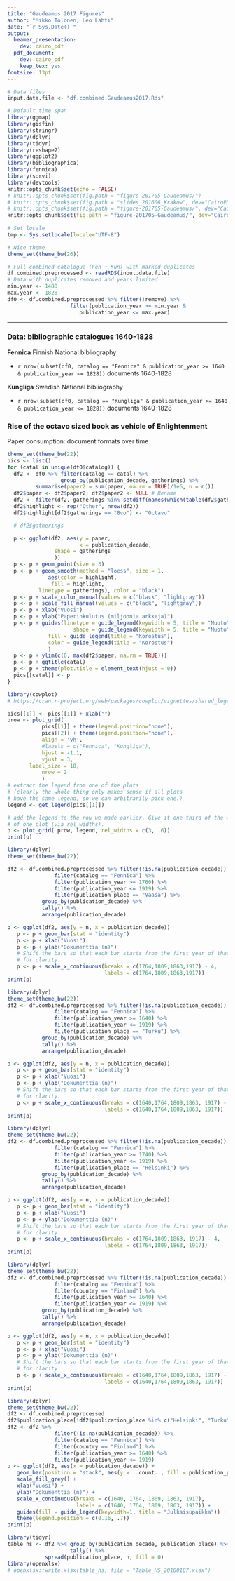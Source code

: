 ```yaml
---
title: "Gaudeamus 2017 Figures"
author: "Mikko Tolonen, Leo Lahti"
date: "`r Sys.Date()`"
output:
  beamer_presentation:
    dev: cairo_pdf  
  pdf_document:
    dev: cairo_pdf
    keep_tex: yes
fontsize: 13pt
---
```



```r
# Data files
input.data.file <- "df.combined.Gaudeamus2017.Rds"

# Default time span
library(ggmap)
library(gisfin)
library(stringr)
library(dplyr)
library(tidyr)
library(reshape2)
library(ggplot2)
library(bibliographica)
library(fennica)
library(sorvi)
library(devtools)
knitr::opts_chunk$set(echo = FALSE)
# knitr::opts_chunk$set(fig.path = "figure-201705-Gaudeamus/")
# knitr::opts_chunk$set(fig.path = "slides_201606_Krakow", dev="CairoPNG")
# knitr::opts_chunk$set(fig.path = "figure-201705-Gaudeamus/", dev="CairoJPEG")
knitr::opts_chunk$set(fig.path = "figure-201705-Gaudeamus/", dev="CairoPDF")
 
# Set locale
tmp <- Sys.setlocale(locale="UTF-8") 

# Nice theme
theme_set(theme_bw(26))
```


```r
# Full combined catalogue (Fen + Kun) with marked duplicates
df.combined.preprocessed <- readRDS(input.data.file)
# Data with duplicates removed and years limited
min.year <- 1488
max.year <- 1828
df0 <- df.combined.preprocessed %>% filter(!remove) %>%
	   			    filter(publication_year >= min.year &
					   publication_year <= max.year)
```

---


### Data: bibliographic catalogues 1640-1828  

**Fennica** Finnish National bibliography

- `r nrow(subset(df0, catalog == "Fennica" & publication_year >= 1640 & publication_year <= 1828))` documents 1640-1828

**Kungliga**  Swedish National bibliography

- `r nrow(subset(df0, catalog == "Kungliga" & publication_year >= 1640 & publication_year <= 1828))` documents 1640-1828




### Rise of the octavo sized book as vehicle of Enlightenment

Paper consumption: document formats over time

```r
theme_set(theme_bw(22))
pics <- list()
for (catal in unique(df0$catalog)) {
  df2 <- df0 %>% filter(catalog == catal) %>% 
                 group_by(publication_decade, gatherings) %>% 
		 summarise(paper2 = sum(paper, na.rm = TRUE)/1e6, n = n()) 
  df2$paper <- df2$paper2; df2$paper2 <- NULL # Rename
  df2 <- filter(df2, gatherings %in% setdiff(names(which(table(df2$gatherings) >= 15)), "NA"))
  df2$highlight <- rep("Other", nrow(df2))
  df2$highlight[df2$gatherings == "8vo"] <- "Octavo"

  # df2$gatherings

  p <- ggplot(df2, aes(y = paper,
                       x = publication_decade,
		       shape = gatherings
		       ))		       
  p <- p + geom_point(size = 3)
  p <- p + geom_smooth(method = "loess", size = 1,
             aes(color = highlight, 
	          fill = highlight, 
		  linetype = gatherings), color = "black")
  p <- p + scale_color_manual(values = c("black", "lightgray"))
  p <- p + scale_fill_manual(values = c("black", "lightgray"))  	 
  p <- p + xlab("Vuosi")
  p <- p + ylab("Paperinkulutus (miljoonia arkkeja)")
  p <- p + guides(linetype = guide_legend(keywidth = 5, title = "Muoto"),
       	             shape = guide_legend(keywidth = 5, title = "Muoto"),
		     fill = guide_legend(title = "Korostus"),
		     color = guide_legend(title = "Korostus")
		     )
  p <- p + ylim(c(0, max(df2$paper, na.rm = TRUE)))
  p <- p + ggtitle(catal)
  p <- p + theme(plot.title = element_text(hjust = 0))
  pics[[catal]] <- p
}

library(cowplot)
# https://cran.r-project.org/web/packages/cowplot/vignettes/shared_legends.html

pics[[1]] <- pics[[1]] + xlab("")
prow <- plot_grid( 
           pics[[1]] + theme(legend.position="none"),
           pics[[2]] + theme(legend.position="none"),
           align = 'vh',
           #labels = c("Fennica", "Kungliga"),
           hjust = -1.1,
           vjust = 3,
	   label_size = 18,
           nrow = 2
           )
# extract the legend from one of the plots
# (clearly the whole thing only makes sense if all plots
# have the same legend, so we can arbitrarily pick one.)
legend <- get_legend(pics[[1]])

# add the legend to the row we made earlier. Give it one-third of the width
# of one plot (via rel_widths).
p <- plot_grid( prow, legend, rel_widths = c(3, .6))
print(p)
```




```r
library(dplyr)
theme_set(theme_bw(22))

df2 <- df.combined.preprocessed %>% filter(!is.na(publication_decade)) %>% 
       	       filter(catalog == "Fennica") %>%
       	       filter(publication_year >= 1760) %>%
       	       filter(publication_year <= 1919) %>% 
               filter(publication_place == "Vaasa") %>% 
	       group_by(publication_decade) %>% 
	       tally() %>% 
	       arrange(publication_decade)

p <- ggplot(df2, aes(y = n, x = publication_decade))		       
   p <- p + geom_bar(stat = "identity")
   p <- p + xlab("Vuosi")
   p <- p + ylab("Dokumenttia (n)")
   # Shift the bars so that each bar starts from the first year of that decade
   # for clarity. 
   p <- p + scale_x_continuous(breaks = c(1764,1809,1863,1917) - 4,
     	                       labels = c(1764,1809,1863,1917))
print(p)
```



```r
library(dplyr)
theme_set(theme_bw(22))
df2 <- df.combined.preprocessed %>% filter(!is.na(publication_decade)) %>% 
       	       filter(catalog == "Fennica") %>%
       	       filter(publication_year >= 1640) %>%
       	       filter(publication_year <= 1919) %>% 	       
               filter(publication_place == "Turku") %>% 
	       group_by(publication_decade) %>% 
	       tally() %>% 
	       arrange(publication_decade)

p <- ggplot(df2, aes(y = n, x = publication_decade))		       
   p <- p + geom_bar(stat = "identity")
   p <- p + xlab("Vuosi")
   p <- p + ylab("Dokumenttia (n)")
   # Shift the bars so that each bar starts from the first year of that decade
   # for clarity. 
   p <- p + scale_x_continuous(breaks = c(1640,1764,1809,1863, 1917) - 4,
     	                       labels = c(1640,1764,1809,1863, 1917))
print(p)
```




```r
library(dplyr)
theme_set(theme_bw(22))
df2 <- df.combined.preprocessed %>% filter(!is.na(publication_decade)) %>% 
       	       filter(catalog == "Fennica") %>%
       	       filter(publication_year >= 1740) %>%
       	       filter(publication_year <= 1919) %>% 	       
               filter(publication_place == "Helsinki") %>% 
	       group_by(publication_decade) %>% 
	       tally() %>% 
	       arrange(publication_decade)

p <- ggplot(df2, aes(y = n, x = publication_decade))		       
   p <- p + geom_bar(stat = "identity")
   p <- p + xlab("Vuosi")
   p <- p + ylab("Dokumenttia (n)")
   # Shift the bars so that each bar starts from the first year of that decade
   # for clarity. 
   p <- p + scale_x_continuous(breaks = c(1764,1809,1863, 1917) - 4,
     	                       labels = c(1764,1809,1863, 1917))
print(p)
```




```r
library(dplyr)
theme_set(theme_bw(22))
df2 <- df.combined.preprocessed %>% filter(!is.na(publication_decade)) %>% 
       	       filter(catalog == "Fennica") %>%
       	       filter(country == "Finland") %>%	       
       	       filter(publication_year >= 1640) %>%
       	       filter(publication_year <= 1919) %>% 	       
	       group_by(publication_decade) %>% 
	       tally() %>% 
	       arrange(publication_decade)

p <- ggplot(df2, aes(y = n, x = publication_decade))		       
   p <- p + geom_bar(stat = "identity")
   p <- p + xlab("Vuosi")
   p <- p + ylab("Dokumenttia (n)")
   # Shift the bars so that each bar starts from the first year of that decade
   # for clarity. 
   p <- p + scale_x_continuous(breaks = c(1640,1764,1809,1863, 1917) - 4,
     	                       labels = c(1640,1764,1809,1863, 1917))
print(p)
```



```r
library(dplyr)
theme_set(theme_bw(22))
df2 <- df.combined.preprocessed
df2$publication_place[!df2$publication_place %in% c("Helsinki", "Turku", "Vaasa")] <- "Muu"
df2 <- df2 %>%
       	       filter(!is.na(publication_decade)) %>% 
       	       filter(catalog == "Fennica") %>%
       	       filter(country == "Finland") %>%
       	       filter(publication_year >= 1640) %>%
       	       filter(publication_year <= 1919) 
p <- ggplot(df2, aes(x = publication_decade)) +
   geom_bar(position = "stack", aes(y = ..count.., fill = publication_place), color = "black") +
   scale_fill_grey() +   
   xlab("Vuosi") +
   ylab("Dokumenttia (n)") +
   scale_x_continuous(breaks = c(1640, 1764, 1809, 1863, 1917),
     	              labels = c(1640, 1764, 1809, 1863, 1917)) +
   guides(fill = guide_legend(keywidth=1, title = "Julkaisupaikka")) +
   theme(legend.position = c(0.16, .7)) 
print(p)

library(tidyr)
table_hs <- df2 %>% group_by(publication_decade, publication_place) %>%
                    tally() %>%
		    spread(publication_place, n, fill = 0)
library(openxlsx)		    
# openxlsx::write.xlsx(table_hs, file = "Table_HS_20180107.xlsx")
```

